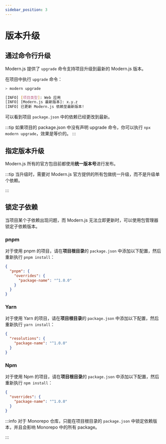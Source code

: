 ```yaml
---
sidebar_position: 3
---
```


# 版本升级

## 通过命令行升级

Modern.js 提供了 `upgrade` 命令支持项目升级到最新的 Modern.js 版本。

在项目中执行 `upgrade` 命令：


<PackageManagerTabs command="run upgrade" />

```bash
> modern upgrade

[INFO] [项目类型]: Web 应用
[INFO] [Modern.js 最新版本]: x.y.z
[INFO] 已更新 Modern.js 依赖至最新版本!
```

可以看到项目 `package.json` 中的依赖已经更改到最新。

:::tip
如果项目的 package.json 中没有声明 upgrade 命令，你可以执行 `npx modern upgrade`，效果是等价的。
:::

## 指定版本升级

Modern.js 所有的官方包目前都使用**统一版本号**进行发布。


<ReleaseNote />

:::tip
当升级时，需要对 Modern.js 官方提供的所有包做统一升级，而不是升级单个依赖。

:::

## 锁定子依赖

当项目某个子依赖出现问题，而 Modern.js 无法立即更新时，可以使用包管理器锁定子依赖版本。

### pnpm

对于使用 pnpm 的项目，请在**项目根目录**的 `package.json` 中添加以下配置，然后重新执行 `pnpm install`：

```json title="package.json"
{
  "pnpm": {
    "overrides": {
      "package-name": "^1.0.0"
    }
  }
}
```

### Yarn

对于使用 Yarn 的项目，请在**项目根目录**的 `package.json` 中添加以下配置，然后重新执行 `yarn install`：

```json title="package.json"
{
  "resolutions": {
    "package-name": "^1.0.0"
  }
}
```

### Npm

对于使用 Npm 的项目，请在**项目根目录**的 `package.json` 中添加以下配置，然后重新执行 `npm install`：

```json title="package.json"
{
  "overrides": {
    "package-name": "^1.0.0"
  }
}
```

:::info
对于 Monorepo 仓库，只能在项目根目录的 `package.json` 中锁定依赖版本，并且会影响 Monorepo 中的所有 package。

:::

